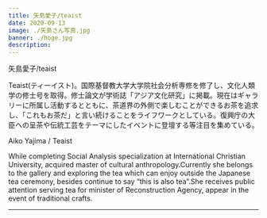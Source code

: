 ```yaml
---
title: 矢島愛子/teaist
date: 2020-09-13
image: ./矢島さん写真.jpg
banner: ./hoge.jpg
description: 
---
```


<th>矢島愛子/teaist</th>


Teaist(ティーイスト)。国際基督教大学大学院社会分析専修を修了し、文化人類学の修士号を取得。修士論文が学術誌「アジア文化研究」に掲載。現在はギャラリーに所属し活動するとともに、茶道界の外側で楽しむことができるお茶を追求し、「これもお茶だ」と言い続けることをライフワークとしている。復興庁の大臣への呈茶や伝統工芸をテーマにしたイベントに登壇する等注目を集めている。


<Row>
<th>Aiko Yajima / Teaist</th>


 While completing Social Analysis specialization at International Christian University, acquired master of cultural anthropology.Currently she belongs to the gallery and exploring the tea which can enjoy outside the Japanese tea ceremony, besides  continue to say  “this is also tea”.She receives public attention serving tea for minister of Reconstruction Agency, appear in the event of traditional crafts.
</Row>

---

